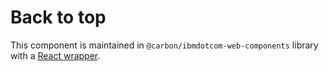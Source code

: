 # Back to top

This component is maintained in `@carbon/ibmdotcom-web-components` library with a [React wrapper](https://www.ibm.com/standards/carbon/web-components/react/?path=/story/components-back-to-top--default).

